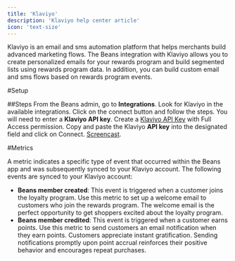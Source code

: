 ```yaml
---
title: 'Klaviyo'
description: 'Klaviyo help center article'
icon: 'text-size'
---
```


Klaviyo is an email and sms automation platform that helps merchants build advanced marketing flows.
The Beans integration with Klaviyo allows you to create personalized emails for your rewards program and build segmented lists using rewards program data.
In addition, you can build custom email and sms flows based on rewards program events.

#Setup

##Steps
From the Beans admin, go to **Integrations**.
Look for Klaviyo in the available integrations.
Click on the connect button and follow the steps.
You will need to enter a **Klaviyo API key**.
Create a [Klaviyo API Key](https://help.klaviyo.com/hc/en-us/articles/7423954176283) with Full Access permission.
Copy and paste the Klaviyo **API key** into the designated field and click on Connect.
[Screencast](https://watch.screencastify.com/v/9j4ZOjnap4wZf0QmTUmw).

#Metrics

A metric indicates a specific type of event that occurred within the Beans app and was subsequently synced to your Klaviyo account.
The following events are synced to your Klaviyo account:

- **Beans member created**: This event is triggered when a customer joins the loyalty program. Use this metric to set up a welcome email
  to customers who join the rewards program. The welcome email is the perfect opportunity to get shoppers excited about the loyalty
  program.
- **Beans member credited**: This event is triggered when a customer earns points. Use this metric to send customers an email notification
  when they earn points. Customers appreciate instant gratification. Sending notifications promptly upon point accrual reinforces their
  positive behavior and encourages repeat purchases.
